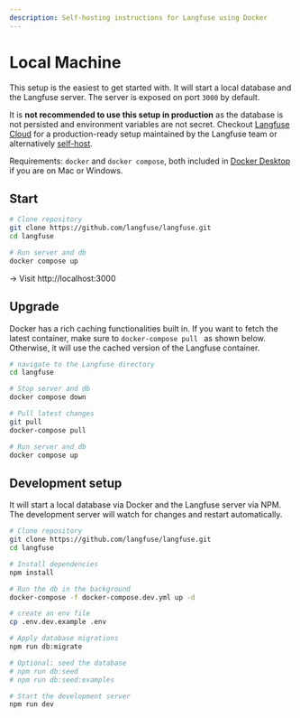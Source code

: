 ```yaml
---
description: Self-hosting instructions for Langfuse using Docker
---
```


# Local Machine

This setup is the easiest to get started with. It will start a local database and the Langfuse server. The server is exposed on port `3000` by default.

It is **not recommended to use this setup in production** as the database is not persisted and environment variables are not secret. Checkout [Langfuse Cloud](/docs/deployment/cloud) for a production-ready setup maintained by the Langfuse team or alternatively [self-host](/docs/deployment/self-host).

Requirements: `docker` and `docker compose`, both included in [Docker Desktop](https://docs.docker.com/get-docker/) if you are on Mac or Windows.

## Start

```bash
# Clone repository
git clone https://github.com/langfuse/langfuse.git
cd langfuse

# Run server and db
docker compose up
```

-> Visit http://localhost:3000

## Upgrade

Docker has a rich caching functionalities built in. If you want to fetch the latest container, make sure to `docker-compose pull
` as shown below. Otherwise, it will use the cached version of the Langfuse container.

```bash
# navigate to the Langfuse directory
cd langfuse

# Stop server and db
docker compose down

# Pull latest changes
git pull
docker-compose pull

# Run server and db
docker compose up
```

## Development setup

It will start a local database via Docker and the Langfuse server via NPM. The development server will watch for changes and restart automatically.

```bash
# Clone repository
git clone https://github.com/langfuse/langfuse.git
cd langfuse

# Install dependencies
npm install

# Run the db in the background
docker-compose -f docker-compose.dev.yml up -d

# create an env file
cp .env.dev.example .env

# Apply database migrations
npm run db:migrate

# Optional: seed the database
# npm run db:seed
# npm run db:seed:examples

# Start the development server
npm run dev
```
